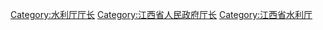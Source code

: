 [[Category:水利厅厅长|Category:水利厅厅长]]
[[Category:江西省人民政府厅长|Category:江西省人民政府厅长]]
[[Category:江西省水利厅|Category:江西省水利厅]]